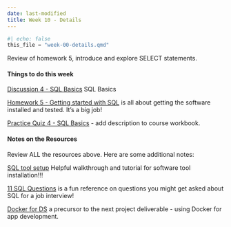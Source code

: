```yaml
---
date: last-modified
title: Week 10 - Details
---
```


```python
#| echo: false
this_file = "week-00-details.qmd"
```

<!-- overview-block-begin -->

<p class="lead">Review of homework 5, introduce and explore SELECT statements.</p>
    
<!-- overview-block-end -->

<!-- deliverables-block-begin -->
#### Things to do this week


[Discussion 4 - SQL Basics](https://virginiacommonwealth.instructure.com/courses/113813/assignments/1075916) SQL Basics


[Homework 5 - Getting started with SQL](https://virginiacommonwealth.instructure.com/courses/113813/assignments/1072341) is all about getting the software installed and tested.  It's a big job!


[Practice Quiz 4 - SQL Basics](https://virginiacommonwealth.instructure.com/courses/113813/assignments/1081391)  - add description to course workbook.

<!-- deliverables-block-end -->

<!-- resources-block-begin -->
#### Notes on the Resources

Review ALL the resources above. Here are some additional notes:
    
[SQL tool setup](https://vcu-ssg.github.io/ssg-quarto-python-setup/) Helpful walkthrough and tutorial for software tool installation!!!


[11 SQL Questions](https://medium.com/@ritika_DataAnalyst/11-practical-sql-interview-questions-i-failed-to-answer-during-an-interview-f3a40205ddff) is a fun reference on questions you might get asked about SQL for a job interview!


[Docker for DS](https://www.kdnuggets.com/2023/07/docker-tutorial-data-scientists.html) a precursor to the next project deliverable - using Docker for app development.

<!-- resources-block-end -->